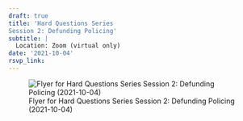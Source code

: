 ```yaml
---
draft: true 
title: 'Hard Questions Series
Session 2: Defunding Policing'
subtitle: |
  Location: Zoom (virtual only)
date: '2021-10-04'
rsvp_link: 
---
```





![Flyer for Hard Questions Series
Session 2: Defunding Policing (2021-10-04)](featured.png){.lightbox}
